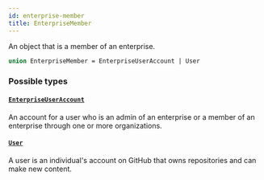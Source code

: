 ```yaml
---
id: enterprise-member
title: EnterpriseMember
---
```


An object that is a member of an enterprise.

```graphql
union EnterpriseMember = EnterpriseUserAccount | User
```

### Possible types

#### [`EnterpriseUserAccount`](/docs/api/objects/enterprise-user-account)

An account for a user who is an admin of an enterprise or a member of an enterprise through one or more organizations.

#### [`User`](/docs/api/objects/user)

A user is an individual's account on GitHub that owns repositories and can make new content.
